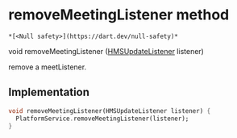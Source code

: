 # removeMeetingListener method

    *[<Null safety>](https://dart.dev/null-safety)*

void removeMeetingListener
([HMSUpdateListener](../../hmssdk_flutter/HMSUpdateListener-class) listener)

<p>remove a meetListener.</p>

## Implementation

```dart
void removeMeetingListener(HMSUpdateListener listener) {
  PlatformService.removeMeetingListener(listener);
}
```
